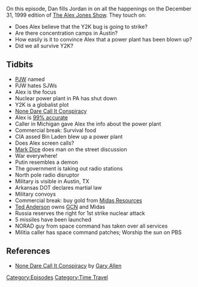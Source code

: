 {{DEFAULTSORT:
    #_EPISODE_0002:December 31, 1999 (Y2K)
}}{{Episode
    | title           = December 31, 1999 (Y2K)
    | caption         = [https://knowledgefight.libsyn.com/knowledge-fight-dec-31-1999-y2k Listen to this episode on Libsyn]
    | episodeNumber   = 2
    | length          = 01:46:53
    | airDate         = January 10, 2017
    | episodeType     = [[:Category:Time Travel|Time Travel]]
    | appearance      = [[Paul Joseph Watson]], [[CIA asset Osama Bin Laden]], [[Mark Dice]], [[Vladimir Putin]], [[Ted Anderson]]
    | beverage        = Prophecy Pinot Noir
    | previousEpisode = [[1: January 2, 2017]]
    | nextEpisode     = [[3: The Secret of 2017]]
}}

{{Stub}}

On this episode, Dan fills Jordan in on all the happenings on the December 31, 1999 edition of [[The Alex Jones Show]]. They touch on:

*Does Alex believe that the Y2K bug is going to strike?
*Are there concentration camps in Austin?
*How easily is it to convince Alex that a power plant has been blown up?
*Did we all survive Y2K?

== Tidbits ==

*[[Paul Joseph Watson|PJW]] named
*PJW hates SJWs
*Alex is the focus
*Nuclear power plant in PA has shut down
*Y2K is a globalist plot
*[[None Dare Call It Conspiracy]]
*Alex is [[Alex's Predictions|99% accurate]]
*Caller in Michigan gave Alex the info about the power plant
*Commercial break: Survival food
*CIA assed Bin Laden blew up a power plant
*Does Alex screen calls?
*[[Mark Dice]] does man on the street discussion
*War everywhere!
*Putin resembles a demon
*The government is taking out radio stations
*North pole radio disruptor
*Military is visible in Austin, TX
*Arkansas DOT declares martial law
*Military convoys
*Commercial break: buy gold from [[Midas Resources]]
*[[Ted Anderson]] owns [[Genesis Communications Network|GCN]] and Midas
*Russia reserves the right for 1st strike nuclear attack
*5 missiles have been launched
*NORAD guy from space command has taken over all services
*Militia caller has space command patches; Worship the sun on PBS

== References ==

*[[None Dare Call It Conspiracy]] by [[Gary Allen]]

[[Category:Episodes]]
[[Category:Time Travel]]